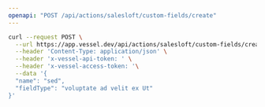 ```yaml
---
openapi: "POST /api/actions/salesloft/custom-fields/create"
---
```


<RequestExample>

```bash Request
curl --request POST \
  --url https://app.vessel.dev/api/actions/salesloft/custom-fields/create \
  --header 'Content-Type: application/json' \
  --header 'x-vessel-api-token: ' \
  --header 'x-vessel-access-token: '\
  --data '{
  "name": "sed",
  "fieldType": "voluptate ad velit ex Ut"
}'
```

</RequestExample>
